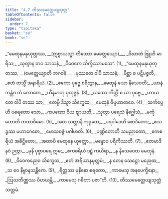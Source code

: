 ```yaml
---
title: "4.7 တိဿမေတ္တေယျသုတ္တ"
tableOfContents: false
sidebar:
  order: 7
type: "tipitaka"
basket: "su"
book: "sn"
---
```



<DynamicBreadcrumb />

<Division number="821" book="sn" e="ch" v="18" p="406">

<Paragraph number="988" type="verses" book="sn">
_“မေထုနမနုယုတ္တဿ, __(ဣစ္စာယသ္မာ တိဿော မေတ္တေယျော)___  
_ဝိဃာတံ ဗြူဟိ မာရိသ;_  
_သုတွာန တဝ သာသနံ,_  
_ဝိဝေကေ သိက္ခိဿာမသေ”. (1)_  

</Paragraph>

</Division>
<Division number="822" book="sn" e="ch" v="18" p="406">

<Paragraph number="989" type="verses" book="sn">
_“မေထုနမနုယုတ္တဿ, __(မေတ္တေယျာတိ ဘဂဝါ)___  
_မုဿတေ ဝါပိ သာသနံ;_  
_မိစ္ဆာ စ ပဋိပဇ္ဇတိ,_  
_ဧတံ တသ္မိံ အနာရိယံ. (2)_  

</Paragraph>

</Division>
<Division number="823" book="sn" e="ch" v="18" p="407">

<Paragraph number="990" type="verses" book="sn">
_ဧကော ပုဗ္ဗေ စရိတွာန,_  
_မေထုနံ ယော နိသေဝတိ;_  
_ယာနံ ဘန္တံဝ တံ လောကေ,_  
_ဟီနမာဟု ပုထုဇ္ဇနံ. (3)_  

</Paragraph>

</Division>
<Division number="824" book="sn" e="ch" v="18" p="407">

<Paragraph number="991" type="verses" book="sn">
_ယသော ကိတ္တိ စ ယာ ပုဗ္ဗေ,_  
_ဟာယတေ ဝါပိ တဿ သာ;_  
_ဧတမ္ပိ ဒိသွာ သိက္ခေထ,_  
_မေထုနံ ဝိပ္ပဟာတဝေ. (4)_  

</Paragraph>

</Division>
<Division number="825" book="sn" e="ch" v="18" p="407">

<Paragraph number="992" type="verses" book="sn">
_သင်္ကပ္ပေဟိ ပရေတော သော,_  
_ကပဏော ဝိယ ဈာယတိ;_  
_သုတွာ ပရေသံ နိဂ္ဃေါသံ,_  
_မင်္ကု ဟောတိ တထာဝိဓော. (5)_  

</Paragraph>

</Division>
<Division number="826" book="sn" e="ch" v="18" p="407">

<Paragraph number="993" type="verses" book="sn">
_အထ သတ္ထာနိ ကုရုတေ,_  
_ပရဝါဒေဟိ စောဒိတော;_  
_ဧသ ခွဿ မဟာဂေဓော,_  
_မောသဝဇ္ဇံ ပဂါဟတိ. (6)_  

</Paragraph>

</Division>
<Division number="827" book="sn" e="ch" v="18" p="407">

<Paragraph number="994" type="verses" book="sn">
_ပဏ္ဍိတောတိ သမညာတော,_  
_ဧကစရိယံ အဓိဋ္ဌိတော;_  
_အထာပိ မေထုနေ ယုတ္တော,_  
_မန္ဒောဝ ပရိကိဿတိ. (7)_  

</Paragraph>

</Division>
<Division number="828" book="sn" e="ch" v="18" p="407">

<Paragraph number="995" type="verses" book="sn">
_ဧတမာဒီနဝံ ဉတွာ,_  
_မုနိ ပုဗ္ဗာပရေ ဣဓ;_  
_ဧကစရိယံ ဒဠှံ ကယိရာ,_  
_န နိသေဝေထ မေထုနံ. (8)_  

</Paragraph>

</Division>
<Division number="829" book="sn" e="ch" v="18" p="407">

<Paragraph number="996" type="verses" book="sn">
_ဝိဝေကညေဝ သိက္ခေထ,_  
_ဧတံ အရိယာနမုတ္တမံ;_  
_န တေန သေဋ္ဌော မညေထ,_  
_သ ဝေ နိဗ္ဗာနသန္တိကေ. (9)_  

</Paragraph>

</Division>
<Division number="830" book="sn" e="ch" v="18" p="407">

<Paragraph number="997" type="verses" book="sn">
_ရိတ္တဿ မုနိနော စရတော,_  
_ကာမေသု အနပေက္ခိနော;_  
_ဩဃတိဏ္ဏဿ ပိဟယန္တိ,_  
_ကာမေသု ဂဓိတာ ပဇာ”တိ. (10)_  


</Paragraph>
</Division>

<Paragraph number="998" type="center" book="sn">
တိဿမေတ္တေယျသုတ္တံ သတ္တမံ.
</Paragraph>